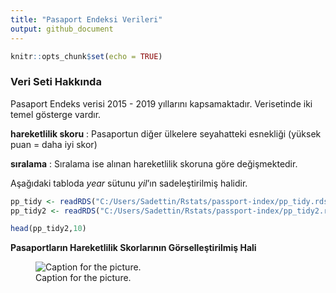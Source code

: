 ```yaml
---
title: "Pasaport Endeksi Verileri"
output: github_document
---
```


```r
knitr::opts_chunk$set(echo = TRUE)
```

### Veri Seti Hakkında

Pasaport Endeks verisi 2015 - 2019 yıllarını kapsamaktadır. Verisetinde iki temel gösterge vardır.

**hareketlilik skoru** : Pasaportun diğer ülkelere seyahatteki esnekliği (yüksek puan = daha iyi skor)

**sıralama** : Sıralama ise alınan hareketlilik skoruna göre değişmektedir.

Aşağıdaki tabloda *year* sütunu *yil*'ın sadeleştirilmiş halidir.

```r
pp_tidy <- readRDS("C:/Users/Sadettin/Rstats/passport-index/pp_tidy.rds")
pp_tidy2 <- readRDS("C:/Users/Sadettin/Rstats/passport-index/pp_tidy2.rds")
```


```r
head(pp_tidy2,10)
```

**Pasaportların Hareketlilik Skorlarının Görselleştirilmiş Hali**

![Caption for the picture.](/Users/Sadettin/Rstats/passport-index/pasaport_viz2.png)








